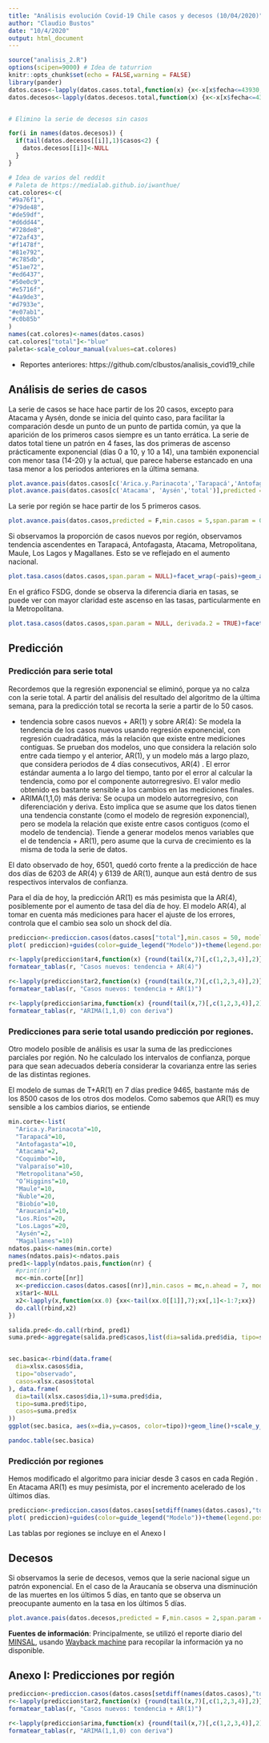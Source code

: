 ```yaml
---
title: "Análisis evolución Covid-19 Chile casos y decesos (10/04/2020)"
author: "Claudio Bustos"
date: "10/4/2020"
output: html_document
---
```


```r
source("analisis_2.R")
options(scipen=9000) # Idea de taturrion
knitr::opts_chunk$set(echo = FALSE,warning = FALSE)
library(pander)
datos.casos<-lapply(datos.casos.total,function(x) {x<-x[x$fecha<=43930,]})
datos.decesos<-lapply(datos.decesos.total,function(x) {x<-x[x$fecha<=43930,]})


# Elimino la serie de decesos sin casos

for(i in names(datos.decesos)) {
  if(tail(datos.decesos[[i]],1)$casos<2) {
    datos.decesos[[i]]<-NULL
  }
}

# Idea de varios del reddit
# Paleta de https://medialab.github.io/iwanthue/
cat.colores<-c(
"#9a76f1",
"#79de48",
"#de59df",
"#d6dd44",
"#728de8",
"#72af43",
"#f1478f",
"#81e792",
"#c785db",
"#51ae72",
"#ed6437",
"#50e0c9",
"#e5716f",
"#4a9de3",
"#d7933e",
"#e07ab1",
"#c0b85b"
)
names(cat.colores)<-names(datos.casos)
cat.colores["total"]<-"blue"
paleta<-scale_colour_manual(values=cat.colores)
```

* Reportes anteriores: https://github.com/clbustos/analisis_covid19_chile



## Análisis de series de casos


La serie de casos se hace hace partir de los 20 casos, excepto para Atacama y Aysén, donde se inicia del quinto caso, para facilitar la comparación desde un punto de un punto de partida común, ya que la aparición de los primeros casos siempre es un tanto errática. La serie de datos total tiene un patrón en 4 fases, las dos primeras de ascenso prácticamente exponencial (días 0 a 10, y 10 a 14), una también exponencial con menor tasa (14-20) y la actual, que parece haberse estancado en una tasa menor a los periodos anteriores en la última semana. 




```r

plot.avance.pais(datos.casos[c('Arica.y.Parinacota','Tarapacá','Antofagasta','Coquimbo','Valparaíso','Metropolitana','O’Higgins','Maule','Ñuble','Biobío','Araucanía','Los.Ríos','Los.Lagos','Magallanes','total')],predicted = F,min.casos = 20)+guides(color=guide_legend("Región"))+theme_bw()+paleta
plot.avance.pais(datos.casos[c('Atacama', 'Aysén','total')],predicted = F,min.casos = 5)+guides(color=guide_legend("Región"))+theme_bw()+paleta
```


La serie por región se hace partir de los 5 primeros casos.
```r
plot.avance.pais(datos.casos,predicted = F,min.casos = 5,span.param = 0.7)+guides(color=guide_legend("Región"))+facet_wrap(~pais)+paleta+theme_bw()
```

Si observamos la proporción de casos nuevos por región, observamos tendencia ascendentes en Tarapacá, Antofagasta, Atacama, Metropolitana, Maule, Los Lagos y Magallanes. Esto se ve reflejado en el aumento nacional.

```r
plot.tasa.casos(datos.casos,span.param = NULL)+facet_wrap(~pais)+geom_abline(slope=0,intercept=1,col="darkgreen",alpha=0.5)+geom_abline(slope=0,intercept=1.2,col="yellow",alpha=0.5)+geom_abline(slope=0,intercept=1.4,col="red",alpha=0.5)+guides(color=guide_legend("Región"))+theme_bw()+paleta
```

En el  gráfico FSDG, donde se observa la diferencia diaria en tasas, se puede ver con mayor claridad este ascenso en las tasas, particularmente en la Metropolitana.


```r
plot.tasa.casos(datos.casos,span.param = NULL, derivada.2 = TRUE)+facet_wrap(~pais)+geom_abline(slope=0,intercept=1,col="darkgreen",alpha=0.5)+guides(color=guide_legend("Región"))
```

## Predicción

### Predicción para serie total

Recordemos que la regresión exponencial se eliminó, porque ya no calza con la serie total. A partir del análisis del resultado del algoritmo de la última semana, para la predicción total se recorta la serie  a partir de lo 50 casos. 

* tendencia sobre casos nuevos + AR(1) y sobre AR(4): Se modela la tendencia de los casos nuevos usando regresión exponencial, con regresión cuadradática, más la relación que existe entre mediciones contiguas. Se prueban dos modelos, uno que considera la relación solo entre cada tiempo y el anterior, AR(1), y un modelo más a largo plazo, que considera periodos de 4 días consecutivos, AR(4) . El error estándar aumenta a lo largo del tiempo, tanto por el error al calcular la tendencia, como por el componente autorregresivo. El valor medio obtenido es bastante sensible a los cambios en las mediciones finales.
* ARIMA(1,1,0) más deriva: Se ocupa un modelo autorregresivo, con diferenciación y deriva. Esto implica que se asume que los datos tienen una tendencia constante (como el modelo de regresión exponencial), pero se modela la relación que existe entre casos contiguos (como el modelo de tendencia). Tiende a generar modelos menos variables que el de tendencia + AR(1), pero asume que la curva de crecimiento es la misma de toda la serie de datos.

El dato observado de hoy, 6501, quedó corto frente a la predicción de hace dos días de 6203 de AR(4) y 6139 de AR(1), aunque aun está dentro de sus respectivos intervalos de confianza.

Para el día de hoy, la predicción AR(1) es más pesimista que la AR(4), posiblemente por el aumento de tasa del día de hoy. El modelo AR(4), al tomar en cuenta más mediciones para hacer el ajuste de los errores, controla que el cambio sea solo un shock del día.  

```r
prediccion<-prediccion.casos(datos.casos["total"],min.casos = 50, modelos = c("arima","tar2","tar4"))
plot( prediccion)+guides(color=guide_legend("Modelo"))+theme(legend.position="bottom", legend.direction = "vertical")
```



```r
r<-lapply(prediccion$tar4,function(x) {round(tail(x,7)[,c(1,2,3,4)],2)})
formatear_tablas(r, "Casos nuevos: tendencia + AR(4)")
```

```r
r<-lapply(prediccion$tar2,function(x) {round(tail(x,7)[,c(1,2,3,4)],2)})
formatear_tablas(r, "Casos nuevos: tendencia + AR(1)")
```



```r
r<-lapply(prediccion$arima,function(x) {round(tail(x,7)[,c(1,2,3,4)],2)})
formatear_tablas(r, "ARIMA(1,1,0) con deriva")
```

###  Predicciones para serie total usando predicción por regiones.

Otro modelo posible de análisis es usar la suma de las predicciones parciales por región. No he calculado los intervalos de confianza, porque para que sean adecuados debería considerar la covarianza entre las series de las distintas regiones.

El modelo de sumas de T+AR(1) en 7 días predice 9465, bastante más de los 8500 casos de los otros dos modelos. Como sabemos que AR(1) es muy sensible a los cambios diarios, se entiende 

```r

min.corte<-list(
  "Arica.y.Parinacota"=10,
  "Tarapacá"=10,
  "Antofagasta"=10,
  "Atacama"=2,
  "Coquimbo"=10,
  "Valparaíso"=10,
  "Metropolitana"=50,
  "O’Higgins"=10,
  "Maule"=10,
  "Ñuble"=20,   
  "Biobío"=10,
  "Araucanía"=10,
  "Los.Ríos"=20,
  "Los.Lagos"=20,
  "Aysén"=2,
  "Magallanes"=10)
ndatos.pais<-names(min.corte)
names(ndatos.pais)<-ndatos.pais
pred1<-lapply(ndatos.pais,function(nr) {
  #print(nr)
  mc<-min.corte[[nr]]
  x<-prediccion.casos(datos.casos[(nr)],min.casos = mc,n.ahead = 7, modelos = c("arima","tar2"))
  x$tar1<-NULL
  x2<-lapply(x,function(xx.0) {xx<-tail(xx.0[[1]],7);xx[,1]<-1:7;xx})
  do.call(rbind,x2)
})

salida.pred<-do.call(rbind, pred1)
suma.pred<-aggregate(salida.pred$casos,list(dia=salida.pred$dia, tipo=salida.pred$tipo), sum)


sec.basica<-rbind(data.frame(
  dia=xlsx.casos$dia,
  tipo="observado",
  casos=xlsx.casos$total
), data.frame(
  dia=tail(xlsx.casos$dia,1)+suma.pred$dia,
  tipo=suma.pred$tipo,
  casos=suma.pred$x
))
ggplot(sec.basica, aes(x=dia,y=casos, color=tipo))+geom_line()+scale_y_continuous(trans="log10")
```

```r
pandoc.table(sec.basica)
```



### Predicción por regiones


Hemos modificado el algoritmo para iniciar desde 3 casos en cada Región . En Atacama AR(1) es muy pesimista, por el incremento acelerado de los últimos días.

```r
prediccion<-prediccion.casos(datos.casos[setdiff(names(datos.casos),"total")],min.casos = 3,modelos=c("tar2","arima"))
plot( prediccion)+guides(color=guide_legend("Modelo"))+theme(legend.position="bottom", legend.direction = "vertical")
```

Las tablas por regiones se incluye en el Anexo I

## Decesos

Si observamos la serie de decesos, vemos que la serie nacional sigue un patrón exponencial. En el caso de la Araucanía se observa una disminución de las muertes en los últimos 5 días, en tanto que se observa un preocupante aumento en la tasa en los últimos 5 días.

```r
plot.avance.pais(datos.decesos,predicted = F,min.casos = 2,span.param = NULL) +guides(color=guide_legend("Región"))+theme_bw()+paleta+geom_line(alpha=0.6)
```



**Fuentes de información**:
Principalmente, se utilizó el reporte diario del [MINSAL](https://www.minsal.cl/nuevo-coronavirus-2019-ncov/casos-confirmados-en-chile-covid-19/), usando [Wayback machine](https://archive.org/web/) para recopilar la información ya no disponible.

## Anexo I: Predicciones por región


```r
prediccion<-prediccion.casos(datos.casos[setdiff(names(datos.casos),"total")],min.casos = 3, modelos=c("tar2","arima"))
r<-lapply(prediccion$tar2,function(x) {round(tail(x,7)[,c(1,2,3,4)],2)})
formatear_tablas(r, "Casos nuevos: tendencia + AR(1)")
```

```r
r<-lapply(prediccion$arima,function(x) {round(tail(x,7)[,c(1,2,3,4)],2)})
formatear_tablas(r, "ARIMA(1,1,0) con deriva")
```


